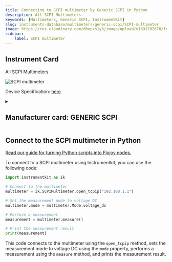 ```yaml
---
title: Connecting to SCPI multimeter by Generic SCPI in Python
description: All SCPI Multimeters
keywords: [Multimeters, Generic SCPI, InstrumentKit] 
slug: instruments-database/multimeters/generic-scpi/SCPI-multimeter 
image: https://res.cloudinary.com/dhopxs1y3/image/upload/v1691782678/Instruments/Multimeters/SCPI-multimeter/SCPI-multimeter.png
sidebar:
    label: SCPI multimeter 
---
```



## Instrument Card

All SCPI Multimeters


![SCPI multimeter](https://res.cloudinary.com/dhopxs1y3/image/upload/v1691782678/Instruments/Multimeters/SCPI-multimeter/SCPI-multimeter.png)

Device Specification: [here](/instruments-database/all-instruments)

<details style={{ marginTop: "15px"}}>
<summary><h2 style={{display:'inline'}}>Manufacturer card: GENERIC SCPI</h2></summary>

![GENERIC SCPI](https://res.cloudinary.com/dhopxs1y3/image/upload/v1692142672/Instruments/Vendor%20Logos/FLOJOY_TEXT.png)



- Headquarters: 
- Yearly Revenue (millions, USD): 
- Vendor Website: [here](https://en.wikipedia.org/wiki/Standard_Commands_for_Programmable_Instruments)

</details>


<FeaturedInstrumentVideo category="MULTIMETERS" />

## Connect to the SCPI multimeter in Python

[Read our guide for turning Python scripts into Flojoy nodes.](https://docs.flojoy.ai/contribution/blocks/custom-flojoy-block/)



<Tabs>
<TabItem value="Flojoy" label="Flojoy" className="flojoy-instrument-tabs">

<SectionsCard category="MULTIMETERS" manufacturer="Generic SCPI"></SectionsCard>

</TabItem>
<TabItem value="InstrumentKit" label="InstrumentKit">

To connect to a SCPI multimeter using Instrumentkit, you can use the following code:

```python
import instrumentkit as ik

# Connect to the multimeter
multimeter = ik.SCPIMultimeter.open_tcpip("192.168.1.1")

# Set the measurement mode to voltage DC
multimeter.mode = multimeter.Mode.voltage_dc

# Perform a measurement
measurement = multimeter.measure()

# Print the measurement result
print(measurement)
```

This code connects to the multimeter using the `open_tcpip` method, sets the measurement mode to voltage DC using the `mode` property, performs a measurement using the `measure` method, and prints the measurement result.

</TabItem>
</Tabs>